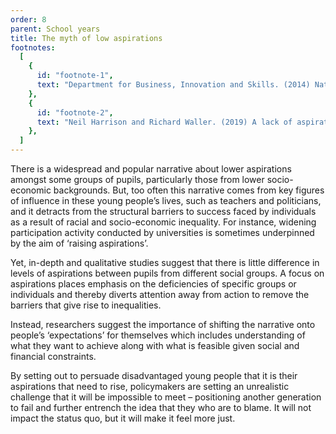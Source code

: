 ```yaml
---
order: 8
parent: School years
title: The myth of low aspirations
footnotes:
  [
    {
      id: "footnote-1",
      text: "Department for Business, Innovation and Skills. (2014) National strategy for access and student success in higher education.",
    },
    {
      id: "footnote-2",
      text: "Neil Harrison and Richard Waller. (2019) A lack of aspiration is not the problem. Wonkhe.",
    },
  ]
---
```



There is a widespread and popular narrative about lower aspirations amongst some
groups of pupils, particularly those from lower socio-economic backgrounds. But,
too often this narrative comes from key figures of influence in these young
people’s lives, such as teachers and politicians, and it detracts from the
structural barriers to success faced by individuals as a result of racial and
socio-economic inequality. For instance, widening participation activity
conducted by universities is sometimes underpinned by the aim of ‘raising
aspirations’.<FootnoteLink text="1"/>

<ResearchImage imageName="myth-of-low-aspirations.jpg" />

Yet, in-depth and qualitative studies suggest that there is little difference in
levels of aspirations between pupils from different social groups. A focus on
aspirations places emphasis on the deficiencies of specific groups or
individuals and thereby diverts attention away from action to remove the
barriers that give rise to inequalities.

Instead, researchers suggest the importance of shifting the narrative onto
people’s ‘expectations’ for themselves which includes understanding of what they
want to achieve along with what is feasible given social and financial
constraints.

<ResearchQuote>
  By setting out to persuade disadvantaged young people that it is their
  aspirations that need to rise, policymakers are setting an unrealistic
  challenge that it will be impossible to meet – positioning another generation
  to fail and further entrench the idea that they who are to blame. It will not
  impact the status quo, but it will make it feel more just.<FootnoteLink
  text="2"/>
</ResearchQuote>
